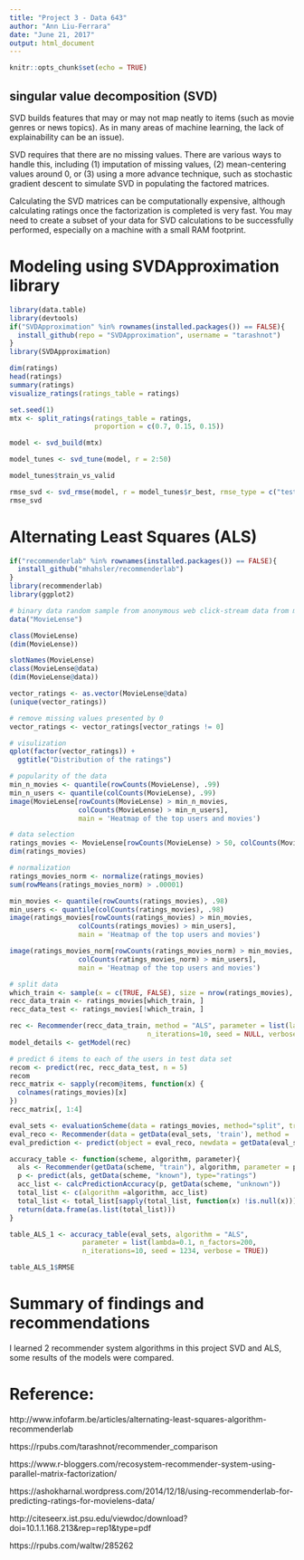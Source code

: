 ---
title: "Project 3 - Data 643"
author: "Ann Liu-Ferrara"
date: "June 21, 2017"
output: html_document
---

```{r setup, include=FALSE}
knitr::opts_chunk$set(echo = TRUE)
```

## singular value decomposition (SVD) 

SVD builds features that may or may not map neatly to items (such as movie genres or news topics). As in many areas of machine learning, the lack of explainability can be an issue).

SVD requires that there are no missing values. There are various ways to handle this, including (1) imputation of missing values, (2) mean-centering values around 0, or (3) <advanced> using a more advance technique, such as stochastic gradient descent to simulate SVD in populating the factored matrices.

Calculating the SVD matrices can be computationally expensive, although calculating ratings once the factorization is completed is very fast. You may need to create a subset of your data for SVD calculations to be successfully performed, especially on a machine with a small RAM footprint.

# Modeling using SVDApproximation library

```{r}
library(data.table)
library(devtools)
if("SVDApproximation" %in% rownames(installed.packages()) == FALSE){
  install_github(repo = "SVDApproximation", username = "tarashnot")
}
library(SVDApproximation)

dim(ratings)
head(ratings)
summary(ratings)
visualize_ratings(ratings_table = ratings)

set.seed(1)
mtx <- split_ratings(ratings_table = ratings,
                     proportion = c(0.7, 0.15, 0.15))

model <- svd_build(mtx)

model_tunes <- svd_tune(model, r = 2:50)

model_tunes$train_vs_valid

rmse_svd <- svd_rmse(model, r = model_tunes$r_best, rmse_type = c("test"))
rmse_svd

```

# Alternating Least Squares (ALS)

```{r}
if("recommenderlab" %in% rownames(installed.packages()) == FALSE){
  install_github("mhahsler/recommenderlab")
}
library(recommenderlab)
library(ggplot2)

# binary data random sample from anonymous web click-stream data from microsoft.com
data("MovieLense")

class(MovieLense)
(dim(MovieLense))

slotNames(MovieLense)
class(MovieLense@data)
(dim(MovieLense@data))

vector_ratings <- as.vector(MovieLense@data)
(unique(vector_ratings))

# remove missing values presented by 0
vector_ratings <- vector_ratings[vector_ratings != 0]

# visulization
qplot(factor(vector_ratings)) +
  ggtitle("Distribution of the ratings")

# popularity of the data
min_n_movies <- quantile(rowCounts(MovieLense), .99)
min_n_users <- quantile(colCounts(MovieLense), .99)
image(MovieLense[rowCounts(MovieLense) > min_n_movies, 
                 colCounts(MovieLense) > min_n_users], 
                 main = 'Heatmap of the top users and movies')

# data selection
ratings_movies <- MovieLense[rowCounts(MovieLense) > 50, colCounts(MovieLense) > 100]
dim(ratings_movies)

# normalization
ratings_movies_norm <- normalize(ratings_movies)
sum(rowMeans(ratings_movies_norm) > .00001)

min_movies <- quantile(rowCounts(ratings_movies), .98)
min_users <- quantile(colCounts(ratings_movies), .98)
image(ratings_movies[rowCounts(ratings_movies) > min_movies, 
                 colCounts(ratings_movies) > min_users], 
                 main = 'Heatmap of the top users and movies')

image(ratings_movies_norm[rowCounts(ratings_movies_norm) > min_movies, 
                 colCounts(ratings_movies_norm) > min_users], 
                 main = 'Heatmap of the top users and movies')

# split data
which_train <- sample(x = c(TRUE, FALSE), size = nrow(ratings_movies), replace = TRUE, prob = c(0.8, 0.2))
recc_data_train <- ratings_movies[which_train, ]
recc_data_test <- ratings_movies[!which_train, ]

rec <- Recommender(recc_data_train, method = "ALS", parameter = list(lambda=0.1, n_factors=10,
                                  n_iterations=10, seed = NULL, verbose = FALSE))
model_details <- getModel(rec)

# predict 6 items to each of the users in test data set
recom <- predict(rec, recc_data_test, n = 5)
recom
recc_matrix <- sapply(recom@items, function(x) {
  colnames(ratings_movies)[x]
})
recc_matrix[, 1:4]

eval_sets <- evaluationScheme(data = ratings_movies, method="split", train = .9, given = 5, k= NULL)
eval_reco <- Recommender(data = getData(eval_sets, 'train'), method = 'ALS', parameter = NULL)
eval_prediction <- predict(object = eval_reco, newdata = getData(eval_sets, "known"), data = getData(eval_sets, 'train'), n = 10, type = 'ratings')

accuracy_table <- function(scheme, algorithm, parameter){
  als <- Recommender(getData(scheme, "train"), algorithm, parameter = parameter)
  p <- predict(als, getData(scheme, "known"), type="ratings")
  acc_list <- calcPredictionAccuracy(p, getData(scheme, "unknown"))
  total_list <- c(algorithm =algorithm, acc_list)
  total_list <- total_list[sapply(total_list, function(x) !is.null(x))]
  return(data.frame(as.list(total_list)))
}

table_ALS_1 <- accuracy_table(eval_sets, algorithm = "ALS",
                  parameter = list(lambda=0.1, n_factors=200,
                  n_iterations=10, seed = 1234, verbose = TRUE))

table_ALS_1$RMSE

```


# Summary of findings and recommendations

I learned 2 recommender system algorithms in this project SVD and ALS, some results of the models were compared. 


# Reference:

http://www.infofarm.be/articles/alternating-least-squares-algorithm-recommenderlab

https://rpubs.com/tarashnot/recommender_comparison

https://www.r-bloggers.com/recosystem-recommender-system-using-parallel-matrix-factorization/


https://ashokharnal.wordpress.com/2014/12/18/using-recommenderlab-for-predicting-ratings-for-movielens-data/

http://citeseerx.ist.psu.edu/viewdoc/download?doi=10.1.1.168.213&rep=rep1&type=pdf

https://rpubs.com/waltw/285262